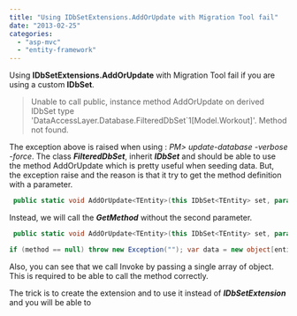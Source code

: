 ```yaml
---
title: "Using IDbSetExtensions.AddOrUpdate with Migration Tool fail"
date: "2013-02-25"
categories: 
  - "asp-mvc"
  - "entity-framework"
---
```


Using **IDbSetExtensions.AddOrUpdate** with Migration Tool fail if you are using a custom **IDbSet**.

> Unable to call public, instance method AddOrUpdate on derived IDbSet type 'DataAccessLayer.Database.FilteredDbSet\`1[Model.Workout]'. Method not found.

The exception above is raised when using : _PM> update-database -verbose -force_. The class _**FilteredDbSet**_, inherit _**IDbSet**_ and should be able to use the method AddOrUpdate which is pretty useful when seeding data. But, the exception raise and the reason is that it try to get the method definition with a parameter.

```csharp
 public static void AddOrUpdate<TEntity>(this IDbSet<TEntity> set, params TEntity[] entities) where TEntity : class { RuntimeFailureMethods.Requires(set != null, (string) null, "set != null"); RuntimeFailureMethods.Requires(entities != null, (string) null, "entities != null"); DbSet<TEntity> set1 = set as DbSet<TEntity>; if (set1 != null) { InternalSet<TEntity> internalSet = (InternalSet<TEntity>) set1.InternalSet; IDbSetExtensions.AddOrUpdate<TEntity>(set1, IDbSetExtensions.GetKeyProperties<TEntity>(typeof (TEntity), internalSet), entities); } else { Type type = set.GetType(); MethodInfo method = type.GetMethod("AddOrUpdate", new Type[1] { typeof (TEntity[]) }); if (method == (MethodInfo) null) throw System.Data.Entity.Resources.Error.UnableToDispatchAddOrUpdate((object) type); method.Invoke((object) set, (object[]) new TEntity[1][] { entities }); } } 
```

Instead, we will call the _**GetMethod**_ without the second parameter.

```csharp
 public static void AddOrUpdate<TEntity>(this IDbSet<TEntity> set, params TEntity[] entities) where TEntity : class { var set1 = set as DbSet<TEntity>; if (set1 != null) { System.Data.Entity.Migrations.IDbSetExtensions.AddOrUpdate(set,entities); } else { Type type = set.GetType(); MethodInfo method = type.GetMethod("AddOrUpdate");

if (method == null) throw new Exception(""); var data = new object[entities.Length]; for (int i = 0; i < entities.Length; i++) { data[i] = entities[i]; } method.Invoke(set, data); } } 
```

Also, you can see that we call Invoke by passing a single array of object. This is required to be able to call the method correctly.

The trick is to create the extension and to use it instead of **_IDbSetExtension_** and you will be able to
